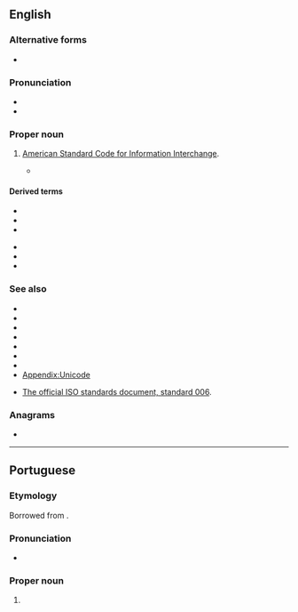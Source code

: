{{also|ascii}}
==English==

===Alternative forms===
* {{l|en|ascii}}

===Pronunciation===
* {{IPA|en|/ˈæski/}}
* {{audio|en|en-us-ASCII.ogg|Audio (US)}}

===Proper noun===
{{wikipedia}}
{{en-proper noun}}

# {{lb|en|computing}} [[American Standard Code for Information Interchange]].
#* {{quote-book|en|year=2021|author=Claire Cock-Starkey|title=Hyphens & Hashtags|publisher=Bodleian Library|page=127|passage=In 1960 American Standard Code for Information Exchange ('''ASCII''')  was developed from telegraphic codes.}}
====Derived terms====
{{der-top}}
* {{l|en|ASCII art}}
* {{l|en|ASCIIbetical}}
* {{l|en|ASCIIfy}}
{{der-mid}}
* {{l|en|extended ASCII}}
* {{l|en|PETSCII}}
* {{l|en|pure ASCII text}}
{{der-bottom}}

===See also===
* {{l|en|extended ASCII}}
* {{l|en|7-bit}}
* {{l|en|EBCDIC}}
* {{l|en|Unicode}}
* {{l|en|UTF-7}}
* {{l|en|UTF-8}}
* {{l|en|UTF-16}}
* [[Appendix:Unicode]]

* [https://web.archive.org/web/20060305121105/http://www.itscj.ipsj.or.jp/ISO-IR/006.pdf The official ISO standards document, standard 006].

===Anagrams===
* {{anagrams|en|a=aciis|Isiac}}

----

==Portuguese==

===Etymology===
Borrowed from {{bor|pt|en|ASCII}}.

===Pronunciation===
* {{a|Brazil}} {{IPA|pt|/ˈas.ki/}}

===Proper noun===
{{pt-proper noun|m}}

# {{lb|pt|computing}} {{l|en|ASCII}} {{gloss|a 7-bit character encoding}}
